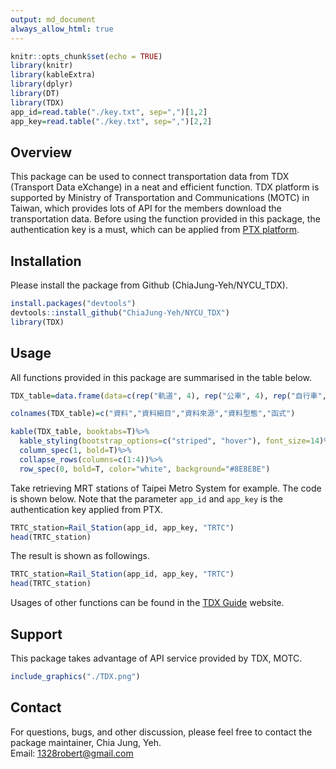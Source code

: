 ```yaml
---
output: md_document
always_allow_html: true
---
```


```r
knitr::opts_chunk$set(echo = TRUE)
library(knitr)
library(kableExtra)
library(dplyr)
library(DT)
library(TDX)
app_id=read.table("./key.txt", sep=",")[1,2]
app_key=read.table("./key.txt", sep=",")[2,2]
```

## Overview

This package can be used to connect transportation data from TDX (Transport Data eXchange) in a neat and efficient function. TDX platform is supported by Ministry of Transportation and Communications (MOTC) in Taiwan, which provides lots of API for the members download the transportation data. Before using the function provided in this package, the authentication key is a must, which can be applied from [PTX platform](https://ptx.transportdata.tw/PTX/Management/AccountApply).  


## Installation

Please install the package from Github (ChiaJung-Yeh/NYCU_TDX).  

```r
install.packages("devtools")
devtools::install_github("ChiaJung-Yeh/NYCU_TDX")
library(TDX)
```


## Usage

All functions provided in this package are summarised in the table below.  

```r
TDX_table=data.frame(data=c(rep("軌道", 4), rep("公車", 4), rep("自行車", 2), "航空", "觀光景點", "道路路網", "地理編碼"), type=c("軌道站點","軌道路線站點","軌道路線線型","軌道班表","公車站點","公車路線","公車路線線型","公車班表","公共自行車站點","自行車路網","航空班表","觀光景點點位","道路路網線型","地理編碼服務"), source=c(rep("PTX", 12), rep("GIS-T", 2)), class=c(rep("點", 2),"線","文字","點","文字","線","文字","點","線","文字","點","線","點"), functiona=c("`Rail_Shape()`", "`Rail_Station()`", "`Rail_StationOfLine()`", "`Rail_TimeTable()`", "`Bus_StopOfRoute()`", "`Bus_Route()`", "`Bus_Shape()`", "`Bus_Schedule()`", "`Bike_Station()`", "`Bike_Shape()`","`Air_Schedule()`","`ScenicSpot()`","`Road_Network()`","`Geocoding()`"))

colnames(TDX_table)=c("資料","資料細目","資料來源","資料型態","函式")

kable(TDX_table, booktabs=T)%>%
  kable_styling(bootstrap_options=c("striped", "hover"), font_size=14)%>%
  column_spec(1, bold=T)%>%
  collapse_rows(columns=c(1:4))%>%
  row_spec(0, bold=T, color="white", background="#8E8E8E")
```

Take retrieving MRT stations of Taipei Metro System for example. The code is shown below. Note that the parameter `app_id` and `app_key` is the authentication key applied from PTX.  

```r
TRTC_station=Rail_Station(app_id, app_key, "TRTC")
head(TRTC_station)
```

The result is shown as followings.  
```r
TRTC_station=Rail_Station(app_id, app_key, "TRTC")
head(TRTC_station)
```

Usages of other functions can be found in the [TDX Guide](#https://chiajung-yeh.github.io/TDX_Guide/) website.  

## Support
This package takes advantage of API service provided by TDX, MOTC. 

```r
include_graphics("./TDX.png")
```


## Contact

For questions, bugs, and other discussion, please feel free to contact the package maintainer, Chia Jung, Yeh.  
Email: <a href="mailto:1328robert@gmail.com"><u>1328robert@gmail.com</u></a>








